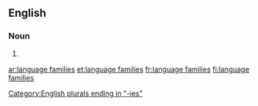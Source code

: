 ==English==

===Noun===
{{head|en|plural|head=[[language]] [[families]]}}

# {{plural of|language family|lang=en|nocat=1}}

[[Category:English plurals ending in "-ies"]]

[[ar:language families]]
[[et:language families]]
[[fr:language families]]
[[fi:language families]]